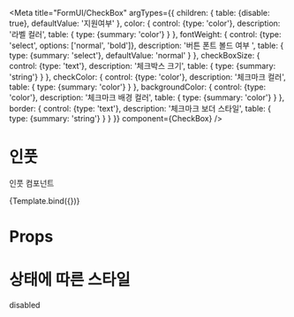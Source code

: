 

<Meta
  title="FormUI/CheckBox"
  argTypes={{
    children: {
      table: {disable: true},
      defaultValue: '지원여부'
    },
    color: {
      control: {type: 'color'},
      description: '라벨 컬러',
      table: {
        type: {summary: 'color'}
      }
    },
    fontWeight: {
      control: {type: 'select', options: ['normal', 'bold']},
      description: '버튼 폰트 볼드 여부 ',
      table: {
        type: {summary: 'select'},
        defaultValue: 'normal'
      }
    },
    checkBoxSize: {
      control: {type: 'text'},
      description: '체크박스 크기',
      table: {
        type: {summary: 'string'}
      }
    },
    checkColor: {
      control: {type: 'color'},
      description: '체크마크 컬러',
      table: {
        type: {summary: 'color'}
      }
    },
    backgroundColor: {
      control: {type: 'color'},
      description: '체크마크 배경 컬러',
      table: {
        type: {summary: 'color'}
      }
    },
    border: {
      control: {type: 'text'},
      description: '체크마크 보더 스타일',
      table: {
        type: {summary: 'string'}
      }
    }
  }}
  component={CheckBox}
/>


# 인풋

인풋 컴포넌트

<Canvas>
  <Story name="Default">{Template.bind({})}</Story>
</Canvas>

# Props

<ArgsTable story="Default" />

# 상태에 따른 스타일

<Canvas>
  <Story
    name="Select States"
    parameters={{
      controls: {disable: true},
      options: {showPanel: false}
    }}
  >
    <VBox gap="8">
      <label>disabled</label>
      <CheckBox disabled />
    </VBox>
  </Story>
</Canvas>
